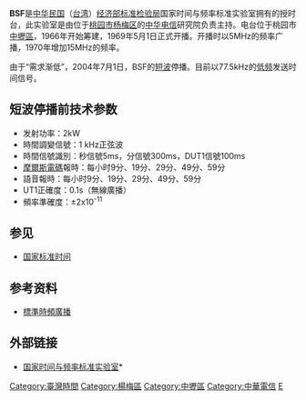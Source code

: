 {{refimprove|time=2018-03-12T07:39:40+00:00}}
'''BSF'''是[[中华民国|中华民国]]（[[台湾|台湾]]）[[经济部标准检验局|经济部标准检验局]]国家时间与频率标准实验室拥有的授时台，此实验室是由位于[[桃园市|桃园市]][[杨梅区|杨梅区]]的[[中华电信|中华电信]]研究院负责主持。电台位于桃园市[[中壢區|中壢區]]，1966年开始筹建，1969年5月1日正式开播。开播时以5MHz的频率广播，1970年增加15MHz的频率。

由于“需求渐低”，2004年7月1日，BSF的[[短波|短波]]停播。目前以77.5kHz的[[低频|低频]]发送时间信号。

==短波停播前技术参数==
*发射功率：2kW
*時間調變信號：1 kHz正弦波
*時間信號識別：秒信號5ms，分信號300ms，DUT1信號100ms
*[[摩爾斯電碼|摩爾斯電碼]]報時：每小时9分、19分、29分、49分、59分
*語音報時：每小时9分、19分、29分、49分、59分
*UT1正確度：0.1s（無線廣播）
*頻率準確度：±2x10<sup>-11</sup>

==参见==
*[[国家标准时间|国家标准时间]]

==参考资料==
*[https://web.archive.org/web/20170424090550/http://www.stdtime.gov.tw/chinese/index_c/c_1.htm 標準時頻廣播]

==外部链接==
*[http://www.stdtime.gov.tw/ 国家时间与频率标准实验室]* {{Wayback|url=http://www.stdtime.gov.tw/ |date=20170424103101 }}

{{时码发播台}}

[[Category:臺灣時間|Category:臺灣時間]]
[[Category:楊梅區|Category:楊梅區]] 
[[Category:中壢區|Category:中壢區]]
[[Category:中華電信|Category:中華電信]]
[[Category:中華民國經濟部|E]]